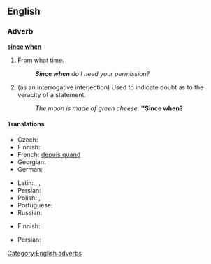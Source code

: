 ==English==

===Adverb===
'''[[since]] [[when]]'''

# {{context|colloquial|rhetorical question|sarcastic|lang=en}} From what time.
#: '''''Since when''' do I need your permission?''
# {{context|colloquial|rhetorical question|sarcastic|lang=en}} (as an interrogative interjection)  Used to indicate doubt as to the veracity of a statement.
#: ''The moon is made of green cheese.''  '''''Since when?'''

====Translations====
{{trans-top|from what time}}
* Czech: {{t+|cs|odkdy}}
* Finnish: {{t-|fi|mistä lähtien}}
* French: [[depuis quand]]
* Georgian: {{t-|ka|როდიდან|sc=Geor}}
* German: {{t-|de|seit wann}}
{{trans-mid}}
* Latin: {{t+|la|abhinc}}, {{t+|la|inde}}, {{t-|la|postea}}
* Persian: {{t-|fa|از کی؟|tr=az kéy?}}
* Polish: {{t-|pl|od kiedy?}}, {{t-|pl|od kiedy to?}}
* Portuguese: {{t-|pt|desde quando?}}
* Russian: {{t-|ru|с каких это пор?|tr=s kakíx éto pór?|sc=Cyrl}}
{{trans-bottom}}
{{trans-top|Used to indicate doubt as to the veracity of a statement}}
* Finnish: {{t-|fi|mistä lähtien}}
{{trans-mid}}
* Persian: {{t-|fa|از کی تا حالا|tr=az kéy tâ hâlâ}}
{{trans-bottom}}

[[Category:English adverbs]]